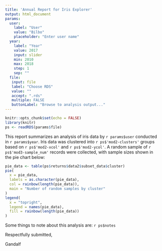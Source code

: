 ---
title: 'Annual Report for Iris Explorer'
output: html_document
params:
  user: 
    label: "User"
    value: "Bilbo"
    placeholder: "Enter user name"
  year:
    label: "Year"
    value: 2017
    input: slider
    min: 2010
    max: 2018
    step: 1
    sep: ""
  file: 
   input: file
   label: "Choose RDS"
   value: ""
   accept: ".rds"
   multiple: FALSE
   buttonLabel: "Browse to analysis output..."
---

```{r setup, include=FALSE}
knitr::opts_chunk$set(echo = FALSE)
library(knitr)
ps <- readRDS(params$file)
```

This report summarizes an analysis of iris data by 
`r params$user` conducted  in `r params$year`. Iris 
data was clustered into `r ps$'mod2-clusters'` groups 
based on `r ps$'mod2-xcol'` and `r ps$'mod2-ycol'`. 
A random sample of  `r ps$'mod3-sample_num'` records 
were collected, with sample sizes shown in the pie
chart below:

```{r}
pie_data <- table(ps$returns$data2$subset_data$cluster)
pie(
  x = pie_data,
  labels = as.character(pie_data), 
  col = rainbow(length(pie_data)),
  main = "Number of random samples by cluster"
)
legend(
  x = "topright", 
  legend = names(pie_data), 
  fill = rainbow(length(pie_data))
)


```

Some things to note about this analysis are:  `r ps$notes`

Respectfully submitted,

Gandalf
